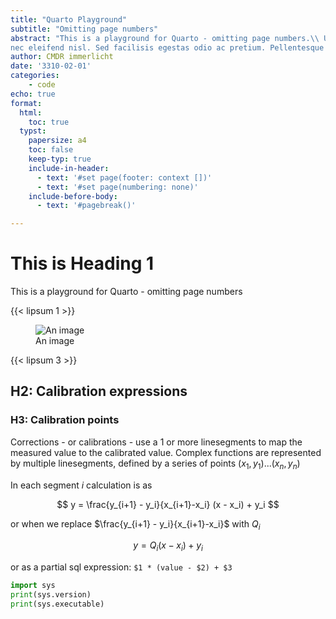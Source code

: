 ```yaml
---
title: "Quarto Playground"
subtitle: "Omitting page numbers"
abstract: "This is a playground for Quarto - omitting page numbers.\\ Ut ut condimentum augue, 
nec eleifend nisl. Sed facilisis egestas odio ac pretium. Pellentesque consequat magna sed venenatis sagittis."
author: CMDR immerlicht
date: '3310-02-01'
categories:
    - code
echo: true
format:
  html:
    toc: true
  typst:
    papersize: a4
    toc: false
    keep-typ: true
    include-in-header: 
      - text: '#set page(footer: context [])'
      - text: '#set page(numbering: none)'
    include-before-body: 
      - text: '#pagebreak()'

---
```

# This is Heading 1

This is a playground for Quarto - omitting page numbers

{{< lipsum 1 >}}

![An image]({{< placeholder 600 400 >}}){#fig-placeholder}

{{< lipsum 3 >}}


## H2: Calibration expressions

### H3: Calibration points

Corrections - or calibrations - use a 1 or more linesegments to map the measured value to the calibrated value. Complex functions are represented by multiple linesegments, defined by a series of points $(x_1, y_1) ... (x_n, y_n)$ 

In each segment $i$ calculation is as


$$
    y = \frac{y_{i+1} - y_i}{x_{i+1}-x_i} (x - x_i) + y_i
$$

or when we replace $\frac{y_{i+1} - y_i}{x_{i+1}-x_i}$ with $Q_i$

$$
    y = Q_i (x - x_i) + y_i
$$

or as a partial sql expression: `$1 * (value - $2) + $3`

```python
import sys  
print(sys.version)
print(sys.executable)
```

